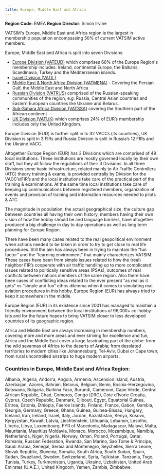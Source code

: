 ```yaml
---
title: Europe, Middle East and Africa
---
```


**Region Code**: EMEA
**Region Director**: Simon Irvine

VATSIM's Europe, Middle East and Africa region is the largest in membership population encompassing 50% of current VATSIM active members.

Europe, Middle East and Africa is split into seven Divisions:

* [Europe Division (VATEUD)](https://vateud.net/) which comprises 68% of the Europe Region's membership includes: Ireland, continental Europe, the Balkans, Scandinavia, Turkey and the Mediterranean islands.
* [Israel Division (VATIL)](https://vatil.org.il/)
* [Middle East & North Africa Division (VATMENA)](https://vatsim.me/) - Covering the Persian Gulf, the Middle East and North Africa
* [Russian Division (VATRUS)](https://vatrus.info/) comprised of the Russian-speaking communities of the region, e.g. Russia, Central Asian countries and Eastern European countries like Ukraine and Belarus.
* [Sub-Sahara Africa Division (VATSSA)](https://vatssa.com/) covering the Southern part of the African continent
* [UK Division (VATUK)](https://www.vatsim.uk/) which comprises 24% of EUR’s membership includes only the United Kingdom.

Europe Division (EUD) is further split in to 32 VACCs (its countries), UK Division is split in 3 FIRs and Russia Division is split in Russia’s 12 FIRs and the Ukraine VACC.

Altogether Europe Region (EUR) has 3 Divisions which are comprised of 48 local institutions. These institutions are mostly governed locally by their own staff, but they all follow the regulations of their 3 Divisions. In all three Divisions some basic infrastructure, related mainly to Air Traffic Controllers (ATC) theory training & exams, is provided centrally by Division for the VACC’s/FIR’s and the local institutions take care of the practical part of the training & examinations. At the same time local institutions take care of keeping up communications between registered members, organization of events and provision of training and information resources needed to pilots & ATC.

The magnitude in population, the actual geographical size, the culture gap between countries all having their own history, members having their own vision of how the hobby should be and language barriers, have altogether produced a big challenge in day to day operations as well as long term planning for Europe Region.

There have been many cases related to the real geopolitical environment when actions needed to be taken in order to try to get close to real life procedures. Still the aim has always been in trying to maintain the “fun factor” and the “learning environment” that mainly characterizes VATSIM. These cases have been from simple issues related to how the (real) neighbor FIR’s cooperate with air traffic handling up to more complicated issues related to politically sensitive areas (PSAs), outcomes of real conflicts between nations members of the same region. Also there have been cases of conflicting ideas related to the ever present “as real as it gets” vs “simple and fun” ethos dilemma when it comes to simulating real aviation procedures in this hobby. Europe Region (EUR) has always tried to keep it somewhere in the middle.

Europe Region (EUR) in its existence since 2001 has managed to maintain a friendly environment between the local institutions of 96,000+ co-hobby-ists and for the future hopes to bring VATSIM closer to less developed countries of its geographic region.

Africa and Middle East are always increasing in membership numbers, covering more and more areas and ever striving for excellence and fun, Africa and the Middle East cover a large fascinating part of the globe: from the wild savannas of Africa to the deserts of Arabia; from desolated territories to modern cities like Johannesburg, Tel-Aviv, Dubai or Cape town; from rural uncontrolled airstrips to huge modern airports.

### Countries in Europe, Middle East and Africa Region:
Albania, Algeria, Andorra, Angola, Armenia, Ascension Island, Austria, Azerbaijan, Azores, Bahrain, Belarus, Belgium, Benin, Bosnia-Herzegovina, Botswana, Bulgaria, Burkina Faso, Burundi, Cameroon, Cape Verde, Central African Republic, Chad, Comoros, Congo (DRC), Cote d’Ivorie Croatia, Cyprus, Czech Republic, Denmark, Djibouti, Egypt, Equatorial Guinea, Eritrea, Estonia, Ethiopia, Faeroe Islands, Finland, France, Gabon, Gambia, Georgia, Germany, Greece, Ghana, Guinea, Guinea-Bissau, Hungary, Iceland, Iran, Ireland, Israel, Italy, Jordan, Kazakhstan, Kenya, Kosovo, Kyrgyzstan, Kuwait, Latvia, Liechtenstein, Lithuania, Lebanon, Lesotho, Liberia, Libya, Luxembourg, FYR of Macedonia, Madagascar, Malawi, Malta, Mauritania, Mauritius Moldavia, Monaco, Morocco, Mozambique, Namibia, Netherlands, Niger, Nigeria, Norway, Oman, Poland, Portugal, Qatar, Romania, Russian Federation, Rwanda, San Marino, Sao Tome & Principe, Saudi Arabia, Senegal, Serbia and Montenegro, Seychelles, Sierra Leone, Slovak Republic, Slovenia, Somalia, South Africa, South Sudan, Spain, Sudan, Swaziland, Sweden, Switzerland, Syria, Tajikistan, Tanzania, Togo, Tunisia, Turkey, Turkmenistan, Uganda, Ukraine, Uzbekistan, United Arab Emirates (U.A.E.), United Kingdom, Yemen, Zambia, Zimbabwe.
